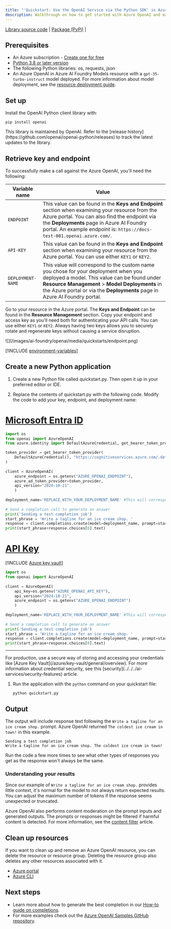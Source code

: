 ```yaml
---
title: "'Quickstart: Use the OpenAI Service via the Python SDK' in Azure AI Foundry Models"
description: Walkthrough on how to get started with Azure OpenAI and make your first completions call with the Python SDK. 
---
```


<a href="https://github.com/openai/openai-python" target="_blank">Library source code</a> | <a href="https://pypi.org/project/openai/" target="_blank">Package (PyPi)</a> |

## Prerequisites

- An Azure subscription - <a href="https://azure.microsoft.com/free/cognitive-services" target="_blank">Create one for free</a>
- <a href="https://www.python.org/" target="_blank">Python 3.8 or later version</a>
- The following Python libraries: os, requests, json
- An Azure OpenAI in Azure AI Foundry Models resource with a `gpt-35-turbo-instruct` model deployed. For more information about model deployment, see the [resource deployment guide](../how-to/create-resource).


## Set up

Install the OpenAI Python client library with:

```console
pip install openai
```

<Note>
This library is maintained by OpenAI. Refer to the [release history](https://github.com/openai/openai-python/releases) to track the latest updates to the library.
</Note>

## Retrieve key and endpoint

To successfully make a call against the Azure OpenAI, you'll need the following:

|Variable name | Value |
|--------------------------|-------------|
| `ENDPOINT`               | This value can be found in the **Keys and Endpoint** section when examining your resource from the Azure portal. You can also find the endpoint via the **Deployments** page in Azure AI Foundry portal. An example endpoint is: `https://docs-test-001.openai.azure.com/`.|
| `API-KEY` | This value can be found in the **Keys and Endpoint** section when examining your resource from the Azure portal. You can use either `KEY1` or `KEY2`.|
| `DEPLOYMENT-NAME` | This value will correspond to the custom name you chose for your deployment when you deployed a model. This value can be found under **Resource Management** > **Model Deployments** in the Azure portal or via the **Deployments** page in Azure AI Foundry portal.|

Go to your resource in the Azure portal. The **Keys and Endpoint** can be found in the **Resource Management** section. Copy your endpoint and access key as you'll need both for authenticating your API calls. You can use either `KEY1` or `KEY2`. Always having two keys allows you to securely rotate and regenerate keys without causing a service disruption.

<Frame>
    ![](/images/ai-foundry/openai/media/quickstarts/endpoint.png)
</Frame>

[!INCLUDE [environment-variables](environment-variables)]


## Create a new Python application

1. Create a new Python file called quickstart.py. Then open it up in your preferred editor or IDE.

2. Replace the contents of quickstart.py with the following code. Modify the code to add your key, endpoint, and deployment name: 

# [Microsoft Entra ID](#tab/entra)

```python
import os
from openai import AzureOpenAI
from azure.identity import DefaultAzureCredential, get_bearer_token_provider

token_provider = get_bearer_token_provider(
    DefaultAzureCredential(), "https://cognitiveservices.azure.com/.default"
)
    
client = AzureOpenAI(
    azure_endpoint = os.getenv("AZURE_OPENAI_ENDPOINT"), 
    azure_ad_token_provider=token_provider,
    api_version="2024-10-21"
    )
    
deployment_name='REPLACE_WITH_YOUR_DEPLOYMENT_NAME' #This will correspond to the custom name you chose for your deployment when you deployed a model. Use a gpt-35-turbo-instruct deployment. 
    
# Send a completion call to generate an answer
print('Sending a test completion job')
start_phrase = 'Write a tagline for an ice cream shop. '
response = client.completions.create(model=deployment_name, prompt=start_phrase, max_tokens=10)
print(start_phrase+response.choices[0].text)
```

# [API Key](#tab/key)

[!INCLUDE [Azure key vault](~/reusable-content/ce-skilling/azure/includes/ai-services/security/azure-key-vault)]

```python
import os
from openai import AzureOpenAI
    
client = AzureOpenAI(
    api_key=os.getenv("AZURE_OPENAI_API_KEY"),  
    api_version="2024-10-21",
    azure_endpoint = os.getenv("AZURE_OPENAI_ENDPOINT")
    )
    
deployment_name='REPLACE_WITH_YOUR_DEPLOYMENT_NAME' #This will correspond to the custom name you chose for your deployment when you deployed a model. Use a gpt-35-turbo-instruct deployment. 
    
# Send a completion call to generate an answer
print('Sending a test completion job')
start_phrase = 'Write a tagline for an ice cream shop. '
response = client.completions.create(model=deployment_name, prompt=start_phrase, max_tokens=10)
print(start_phrase+response.choices[0].text)
```

---

<Info>
For production, use a secure way of storing and accessing your credentials like [Azure Key Vault](/azure/key-vault/general/overview). For more information about credential security, see this [security](../../../ai-services/security-features) article.
</Info>

1. Run the application with the `python` command on your quickstart file:

    ```console
    python quickstart.py
    ```

## Output

The output will include response text following the `Write a tagline for an ice cream shop.` prompt. Azure OpenAI returned `The coldest ice cream in town!` in this example.

```console
Sending a test completion job
Write a tagline for an ice cream shop. The coldest ice cream in town!
```

Run the code a few more times to see what other types of responses you get as the response won't always be the same.

### Understanding your results

Since our example of `Write a tagline for an ice cream shop.` provides little context, it's normal for the model to not always return expected results. You can adjust the maximum number of tokens if the response seems unexpected or truncated.

Azure OpenAI also performs content moderation on the prompt inputs and generated outputs. The prompts or responses might be filtered if harmful content is detected. For more information, see the [content filter](../concepts/content-filter) article.

## Clean up resources

If you want to clean up and remove an Azure OpenAI resource, you can delete the resource or resource group. Deleting the resource group also deletes any other resources associated with it.

- [Azure portal](../../../ai-services/multi-service-resource.md?pivots=azportal#clean-up-resources)
- [Azure CLI](../../../ai-services/multi-service-resource.md?pivots=azcli#clean-up-resources)

## Next steps

* Learn more about how to generate the best completion in our [How-to guide on completions](../how-to/completions).
* For more examples check out the [Azure OpenAI Samples GitHub repository](https://github.com/Azure-Samples/openai).
